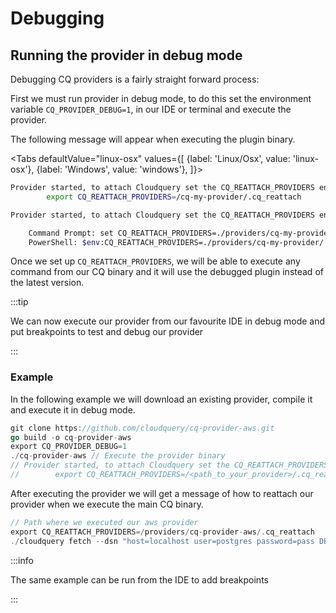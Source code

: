 # Debugging

## Running the provider in debug mode

Debugging CQ providers is a fairly straight forward process: 

First we must run provider in debug mode, to do this set the environment variable `CQ_PROVIDER_DEBUG=1`, in our IDE or terminal and execute the provider.

The following message will appear when executing the plugin binary.


<Tabs
  defaultValue="linux-osx"
  values={[
    {label: 'Linux/Osx', value: 'linux-osx'},
    {label: 'Windows', value: 'windows'},
  ]}>
  <TabItem value="linux-osx">

```bash
Provider started, to attach Cloudquery set the CQ_REATTACH_PROVIDERS env var:
        export CQ_REATTACH_PROVIDERS=/cq-my-provider/.cq_reattach
```

  </TabItem>
  <TabItem value="windows">

```bash
Provider started, to attach Cloudquery set the CQ_REATTACH_PROVIDERS env var:

	Command Prompt:	set CQ_REATTACH_PROVIDERS=./providers/cq-my-provider/.cq_reattach
	PowerShell:	$env:CQ_REATTACH_PROVIDERS=./providers/cq-my-provider/.cq_reattach
```
  </TabItem>
</Tabs>  

Once we set up `CQ_REATTACH_PROVIDERS`, we will be able to execute any command from our CQ binary and it will use the debugged plugin instead of the latest version.

:::tip

We can now execute our provider from our favourite IDE in debug mode and put breakpoints to test and debug our provider

:::

### Example

In the following example we will download an existing provider, compile it and execute it in debug mode.

```go
git clone https://github.com/cloudquery/cq-provider-aws.git
go build -o cq-provider-aws
export CQ_PROVIDER_DEBUG=1 
./cq-provider-aws // Execute the provider binary
// Provider started, to attach Cloudquery set the CQ_REATTACH_PROVIDERS env var:
//        export CQ_REATTACH_PROVIDERS=/<path_to_your_provider>/.cq_reattach
```

After executing the provider we will get a message of how to reattach our provider when we execute the main CQ binary. 

```go
// Path where we executed our aws provider
export CQ_REATTACH_PROVIDERS=/providers/cq-provider-aws/.cq_reattach
./cloudquery fetch --dsn "host=localhost user=postgres password=pass DB.name=postgres port=5432"
```

:::info

The same example can be run from the IDE to add breakpoints

:::
